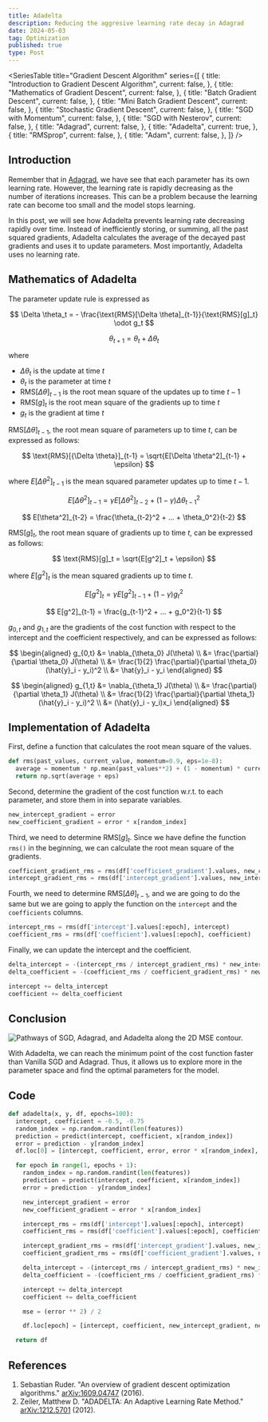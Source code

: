 ```yaml
---
title: Adadelta
description: Reducing the aggresive learning rate decay in Adagrad
date: 2024-05-03
tag: Optimization
published: true
type: Post
---
```


<SeriesTable
  title="Gradient Descent Algorithm"
  series={[
    {
      title: "Introduction to Gradient Descent Algorithm",
      current: false,
    },
    {
      title: "Mathematics of Gradient Descent",
      current: false,
    },
    {
      title: "Batch Gradient Descent",
      current: false,
    },
    {
      title: "Mini Batch Gradient Descent",
      current: false,
    },
    {
      title: "Stochastic Gradient Descent",
      current: false,
    },
    {
      title: "SGD with Momentum",
      current: false,
    },
    {
      title: "SGD with Nesterov",
      current: false,
    },
    {
      title: "Adagrad",
      current: false,
    },
    {
      title: "Adadelta",
      current: true,
    },
    {
      title: "RMSprop",
      current: false,
    },
    {
      title: "Adam",
      current: false,
    },
  ]}
/>

## Introduction

Remember that in [Adagrad](/posts/adagrad), we have see that each parameter has its own learning rate.
However, the learning rate is rapidly decreasing as the number of iterations increases.
This can be a problem because the learning rate can become too small and the model stops learning.

In this post, we will see how Adadelta prevents learning rate decreasing rapidly over time.
Instead of inefficiently storing, or summing, all the past squared gradients,
Adadelta calculates the average of the decayed past gradients and uses it to update parameters.
Most importantly, Adadelta uses no learning rate.

## Mathematics of Adadelta

The parameter update rule is expressed as

$$
\Delta \theta_t = - \frac{\text{RMS}[\Delta \theta]_{t-1}}{\text{RMS}[g]_t} \odot g_t
$$

$$
\theta_{t+1} = \theta_t + \Delta \theta_t
$$

where

- $\Delta \theta_t$ is the update at time $t$
- $\theta_t$ is the parameter at time $t$
- $\text{RMS}[\Delta \theta]_{t-1}$ is the root mean square of the updates up to time $t-1$
- $\text{RMS}[g]_t$ is the root mean square of the gradients up to time $t$
- $g_t$ is the gradient at time $t$

$\text{RMS}[\Delta \theta]_{t-1}$, the root mean square of parameters up to time $t$,
can be expressed as follows:

$$
\text{RMS}[{\Delta \theta}]_{t-1} = \sqrt{E[\Delta \theta^2]_{t-1} + \epsilon}
$$

where $E[\Delta \theta^2]_{t-1}$ is the mean squared parameter updates up to time $t-1$.

$$
E[\Delta \theta^2]_{t-1} = \gamma E[\Delta \theta^2]_{t-2} + (1 - \gamma) \Delta \theta_{t-1}^2
$$

$$
E[\theta^2]_{t-2} = \frac{\theta_{t-2}^2 + ... + \theta_0^2}{t-2}
$$

$\text{RMS}[g]_t$, the root mean square of gradients up to time $t$, can be expressed as follows:

$$
\text{RMS}[g]_t = \sqrt{E[g^2]_t + \epsilon}
$$

where $E[g^2]_t$ is the mean squared gradients up to time $t$.

$$
E[g^2]_t = \gamma E[g^2]_{t-1} + (1 - \gamma) g_t^2
$$

$$
E[g^2]_{t-1} = \frac{g_{t-1}^2 + ... + g_0^2}{t-1}
$$

$g_{0,t}$ and $g_{1,t}$ are the gradients of the cost function with respect
to the intercept and the coefficient respectively, and can be expressed as follows:

$$
\begin{aligned}
  g_{0,t} &= \nabla_{\theta_0} J(\theta) \\
  &= \frac{\partial}{\partial \theta_0} J(\theta) \\
  &= \frac{1}{2} \frac{\partial}{\partial \theta_0} (\hat{y}_i - y_i)^2 \\
  &= \hat{y}_i - y_i
\end{aligned}
$$

$$
\begin{aligned}
  g_{1,t} &= \nabla_{\theta_1} J(\theta) \\
  &= \frac{\partial}{\partial \theta_1} J(\theta) \\
  &= \frac{1}{2} \frac{\partial}{\partial \theta_1} (\hat{y}_i - y_i)^2 \\
  &= (\hat{y}_i - y_i)x_i
\end{aligned}
$$

## Implementation of Adadelta

First, define a function that calculates the root mean square of the values.

```python
def rms(past_values, current_value, momentum=0.9, eps=1e-8):
  average = momentum * np.mean(past_values**2) + (1 - momentum) * current_value**2
  return np.sqrt(average + eps)
```

Second, determine the gradient of the cost function w.r.t. to each parameter,
and store them in into separate variables.

```python
new_intercept_gradient = error
new_coefficient_gradient = error * x[random_index]
```

Third, we need to determine $\text{RMS}[g]_t$. Since we have define the function `rms()` in the beginning,
we can calculate the root mean square of the gradients.

```python
coefficient_gradient_rms = rms(df['coefficient_gradient'].values, new_coefficient_gradient)
intercept_gradient_rms = rms(df['intercept_gradient'].values, new_intercept_gradient)
```

Fourth, we need to determine $\text{RMS}[{\Delta \theta}]_{t-1}$, and we are going to do the same
but we are going to apply the function on the `intercept` and the `coefficients` columns.

```python
intercept_rms = rms(df['intercept'].values[:epoch], intercept)
coefficient_rms = rms(df['coefficient'].values[:epoch], coefficient)
```

Finally, we can update the intercept and the coefficient.

```python
delta_intercept = -(intercept_rms / intercept_gradient_rms) * new_intercept_gradient
delta_coefficient = -(coefficient_rms / coefficient_gradient_rms) * new_coefficient_gradient

intercept += delta_intercept
coefficient += delta_coefficient
```

## Conclusion

![Pathways of SGD, Adagrad, and Adadelta along the 2D MSE contour.](/assets/posts/adadelta/pathways.png)

With Adadelta, we can reach the minimum point of the cost function faster than Vanilla SGD and Adagrad.
Thus, it allows us to explore more in the parameter space and find the optimal parameters for the model.

## Code

```python
def adadelta(x, y, df, epochs=100):
  intercept, coefficient = -0.5, -0.75
  random_index = np.random.randint(len(features))
  prediction = predict(intercept, coefficient, x[random_index])
  error = prediction - y[random_index]
  df.loc[0] = [intercept, coefficient, error, error * x[random_index], (error ** 2) / 2]

  for epoch in range(1, epochs + 1):
    random_index = np.random.randint(len(features))
    prediction = predict(intercept, coefficient, x[random_index])
    error = prediction - y[random_index]

    new_intercept_gradient = error
    new_coefficient_gradient = error * x[random_index]

    intercept_rms = rms(df['intercept'].values[:epoch], intercept)
    coefficient_rms = rms(df['coefficient'].values[:epoch], coefficient)

    intercept_gradient_rms = rms(df['intercept_gradient'].values, new_intercept_gradient)
    coefficient_gradient_rms = rms(df['coefficient_gradient'].values, new_coefficient_gradient)

    delta_intercept = -(intercept_rms / intercept_gradient_rms) * new_intercept_gradient
    delta_coefficient = -(coefficient_rms / coefficient_gradient_rms) * new_coefficient_gradient

    intercept += delta_intercept
    coefficient += delta_coefficient

    mse = (error ** 2) / 2

    df.loc[epoch] = [intercept, coefficient, new_intercept_gradient, new_coefficient_gradient, mse]

  return df
```

## References

1. Sebastian Ruder. "An overview of gradient descent optimization algorithms." [arXiv:1609.04747](https://arxiv.org/abs/1609.04747) (2016).
2. Zeiler, Matthew D. "ADADELTA: An Adaptive Learning Rate Method." [arXiv:1212.5701](https://arxiv.org/abs/1212.5701) (2012).
